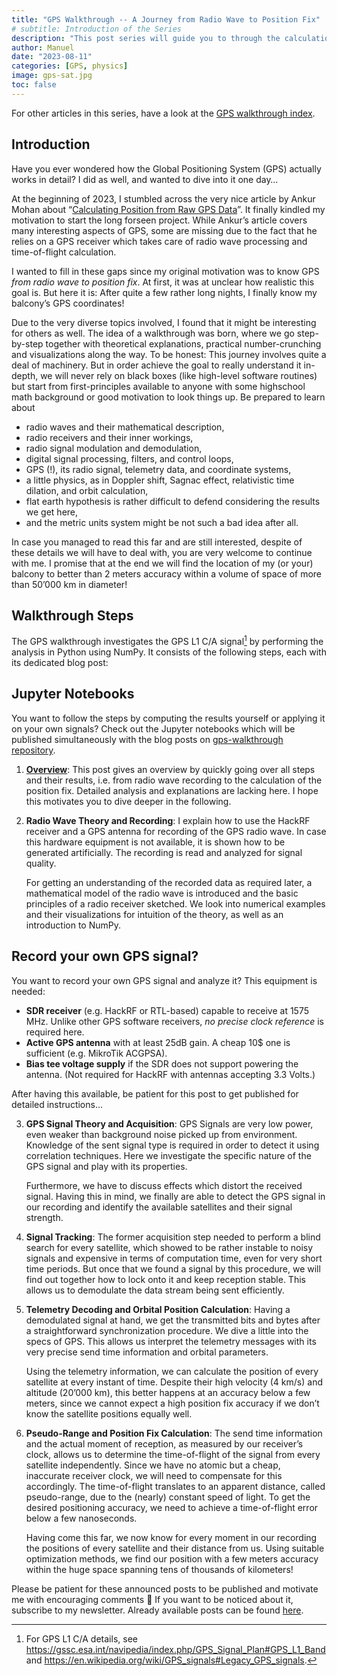 ```yaml
---
title: "GPS Walkthrough -- A Journey from Radio Wave to Position Fix"
# subtitle: Introduction of the Series
description: "This post series will guide you to through the calculation of a position fix from a recorded GPS radio wave signal. In this introduction, the motivation, goals and steps to follow are presented."
author: Manuel
date: "2023-08-11"
categories: [GPS, physics]
image: gps-sat.jpg
toc: false
---
```


For other articles in this series, have a look at the [GPS walkthrough index](index.qmd).

## Introduction 

Have you ever wondered how the Global Positioning System (GPS) actually works in detail? I did as well, and wanted to dive into it one day...

At the beginning of 2023, I stumbled across the very nice article by Ankur Mohan about "[Calculating Position from Raw GPS Data](https://www.telesens.co/2017/07/17/calculating-position-from-raw-gps-data/)". It finally kindled my motivation to start the long forseen project. While Ankur's article covers many interesting aspects of GPS, some are missing due to the fact that he relies on a GPS receiver which takes care of radio wave processing and time-of-flight calculation. 

I wanted to fill in these gaps since my original motivation was to know GPS *from radio wave to position fix*. At first, it was at unclear how realistic this goal is. But here it is: After quite a few rather long nights, I finally know my balcony's GPS coordinates!

Due to the very diverse topics involved, I found that it might be interesting for others as well. The idea of a walkthrough was born, where we go step-by-step together with theoretical explanations, practical number-crunching and visualizations along the way. 
To be honest: This journey involves quite a deal of machinery. But in order achieve the goal to really understand it in-depth, we will never rely on black boxes (like high-level software routines) but start from first-principles available to anyone with some highschool math background or good motivation to look things up. Be prepared to learn about

- radio waves and their mathematical description,
- radio receivers and their inner workings,
- radio signal modulation and demodulation,
- digital signal processing, filters, and control loops,
- GPS (!), its radio signal, telemetry data, and coordinate systems,
- a little physics, as in Doppler shift,  Sagnac effect, relativistic time dilation, and orbit calculation,
- flat earth hypothesis is rather difficult to defend considering the results we get here, 
- and the metric units system might be not such a bad idea after all.

In case you managed to read this far and are still interested, despite of these details we will have to deal with, you are very welcome to continue with me. I promise that at the end we will find the location of my (or your) balcony to better than 2 meters accuracy within a volume of space of more than 50'000 km in diameter! 


## Walkthrough Steps

The GPS walkthrough investigates the GPS L1 C/A signal^[For GPS L1 C/A details, see <https://gssc.esa.int/navipedia/index.php/GPS_Signal_Plan#GPS_L1_Band> and <https://en.wikipedia.org/wiki/GPS_signals#Legacy_GPS_signals>.] by performing the analysis in Python using NumPy. It consists of the following steps, each with its dedicated blog post:


:::{.callout-note}
## Jupyter Notebooks
You want to follow the steps by computing the results yourself or applying it on your own signals? Check out the Jupyter notebooks which will be published simultaneously with the blog posts on [gps-walkthrough repository](https://github.com/mu2718/gps-walkthrough).
:::


1. [**Overview**](step1_overview.ipynb): 
    This post gives an overview by quickly going over all steps and their results, i.e. from radio wave recording to the calculation of the position fix. Detailed analysis and explanations are lacking here. I hope this motivates you to dive deeper in the following.

2. **Radio Wave Theory and Recording**:
    I explain how to use the HackRF receiver and a GPS antenna for recording of the GPS radio wave. In case this hardware equipment is not available, it is shown how to be generated artificially. The recording is read and analyzed for signal quality. 

    For getting an understanding of the recorded data as required later, a mathematical model of the radio wave is introduced and the basic principles of a radio receiver sketched. We look into numerical examples and their visualizations for intuition of the theory, as well as an introduction to NumPy.


:::{.callout-tip collapse=true}
## Record your own GPS signal?

You want to record your own GPS signal and analyze it? This equipment is needed:

- **SDR receiver** (e.g. HackRF or RTL-based) capable to receive at 1575 MHz. Unlike other GPS software receivers, *no precise clock reference* is required here.
- **Active GPS antenna** with at least 25dB gain. A cheap 10$ one is sufficient (e.g. MikroTik ACGPSA).
- **Bias tee voltage supply** if the SDR does not support powering the antenna. (Not required for HackRF with antennas accepting 3.3 Volts.)

After having this available, be patient for this post to get published for detailed instructions...
:::


3. **GPS Signal Theory and Acquisition**:
    GPS Signals are very low power, even weaker than background noise picked up from environment. Knowledge of the sent signal type is required in order to detect it using correlation techniques. Here we investigate the specific nature of the GPS signal and play with its properties.

    Furthermore, we have to discuss effects which distort the received signal. Having this in mind, we finally are able to detect the GPS signal in our recording and identify the available satellites and their signal strength.

4. **Signal Tracking**:
    The former acquisition step needed to perform a blind search for every satellite, which showed to be rather instable to noisy signals and expensive in terms of computation time, even for very short time periods. But once that we found a signal by this procedure, we will find out together how to lock onto it and keep reception stable. This allows us to demodulate the data stream being sent efficiently.

5. **Telemetry Decoding and Orbital Position Calculation**:
    Having a demodulated signal at hand, we get the transmitted bits and bytes after a straightforward synchronization procedure. We dive a little into the specs of GPS. This allows us interpret the telemetry messages with its very precise send time information and orbital parameters. 

    Using the telemetry information, we can calculate the position of every satellite at every instant of time. Despite their high velocity (4 km/s) and altitude (20'000 km), this better happens at an accuracy below a few meters, since we cannot expect a high position fix accuracy if we don't know the satellite positions equally well.

6. **Pseudo-Range and Position Fix Calculation**:
    The send time information and the actual moment of reception, as measured by our  receiver's clock, allows us to determine the time-of-flight of the signal from every satellite independently. Since we have no atomic but a cheap, inaccurate receiver clock, we will need to compensate for this accordingly. The time-of-flight translates to an apparent distance, called pseudo-range, due to the (nearly) constant speed of light. To get the desired positioning accuracy, we need to achieve a time-of-flight error below a few nanoseconds.

    Having come this far, we now know for every moment in our recording the positions of every satellite and their distance from us. Using suitable optimization methods, we find our position with a few meters accuracy within the huge space spanning tens of thousands of kilometers!


Please be patient for these announced posts to be published and motivate me with encouraging comments 🙂 If you want to be noticed about it, subscribe to my newsletter. Already available posts can be found [here](index.qmd).